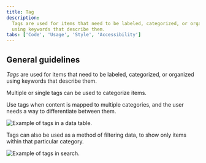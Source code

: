 ```yaml
---
title: Tag
description:
  Tags are used for items that need to be labeled, categorized, or organized
  using keywords that describe them.
tabs: ['Code', 'Usage', 'Style', 'Accessibility']
---
```


## General guidelines

_Tags_ are used for items that need to be labeled, categorized, or organized
using keywords that describe them.

Multiple or single tags can be used to categorize items.

Use tags when content is mapped to multiple categories, and the user needs a way
to differentiate between them.

<Row>
<Column colLg={8}>

![Example of tags in a data table.](images/tag-usage-2.png)

</Column>
</Row>

Tags can also be used as a method of filtering data, to show only items within
that particular category.

<Row>
<Column colLg={8}>

![Example of tags in search.](images/tag-usage-1.png)

</Column>
</Row>
